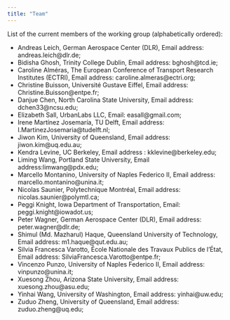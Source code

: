 ```yaml
---
title: "Team"
---
```


List of the current members of the working group (alphabetically ordered):

-   Andreas Leich, German Aerospace Center (DLR), Email address: andreas.leich\@dlr.de;
-   Bidisha Ghosh, Trinity College Dublin, Email address: bghosh\@tcd.ie;
-   Caroline Alméras, The European Conference of Transport Research Institutes (ECTRI), Email address: caroline.almeras\@ectri.org;
-   Christine Buisson, Université Gustave Eiffel, Email address: Christine.Buisson\@entpe.fr;
-   Danjue Chen, North Carolina State University, Email address: dchen33\@ncsu.edu;
-   Elizabeth Sall, UrbanLabs LLC, Email: easall\@gmail.com;
-   Irene Martínez Josemaría, TU Delft, Email address: I.MartinezJosemaria\@tudelft.nl;
-   Jiwon Kim, University of Queensland, Email address: jiwon.kim\@uq.edu.au;
-   Kendra Levine, UC Berkeley, Email address : kklevine\@berkeley.edu;
-   Liming Wang, Portland State University, Email address:limwang\@pdx.edu;
-   Marcello Montanino, University of Naples Federico II, Email address: marcello.montanino\@unina.it;
-   Nicolas Saunier, Polytechnique Montréal, Email address: nicolas.saunier\@polymtl.ca;
-   Peggi Knight, Iowa Department of Transportation, Email: peggi.knight\@iowadot.us;
-   Peter Wagner, German Aerospace Center (DLR), Email address: peter.wagner\@dlr.de;
-   Shimul (Md. Mazharul) Haque, Queensland University of Technology, Email address: m1.haque\@qut.edu.au;
-   Silvia Francesca Varotto, École Nationale des Travaux Publics de l'État, Email address: SilviaFrancesca.Varotto\@entpe.fr;
-   Vincenzo Punzo, University of Naples Federico II, Email address: vinpunzo\@unina.it;
-   Xuesong Zhou, Arizona State University, Email address: xuesong.zhou\@asu.edu;
-   Yinhai Wang, University of Washington, Email address: yinhai\@uw.edu;
-   Zuduo Zheng, University of Queensland, Email address: zuduo.zheng\@uq.edu;
